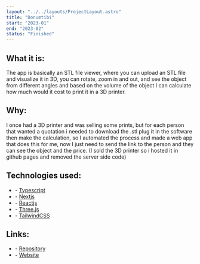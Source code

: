 ```yaml
---
layout: "../../layouts/ProjectLayout.astro"
title: "Donumtibi"
start: "2023-01"
end: "2023-02"
status: "Finished"
---
```


## **What it is**:

The app is basically an STL file viewer, where you can upload an STL file and visualize it in 3D, you can rotate, zoom in and out, and see the object from different angles and based on the volume of the object I can calculate how much would it cost to print it in a 3D printer.

## **Why**:

I once had a 3D printer and was selling some prints, but for each person that wanted a quotation i needed to download the .stl plug it in the software then make the calculation, so I automated the process and made a web app that does this for me, now I just need to send the link to the person and they can see the object and the price. (I sold the 3D printer so i hosted it in github pages and removed the server side code)

## **Technologies used**:

- \- [Typescript](https://www.typescriptlang.org/)
- \- [Nextjs](https://nextjs.org/)
- \- [Reactjs](https://react.dev/)
- \- [Three.js](https://threejs.org/)
- \- [TailwindCSS](https://tailwindcss.com/)

## **Links**:

- \- [Repository](https://github.com/FlavioZanoni/donumtibi)
- \- [Website](https://flaviozanoni.github.io/donumtibi/)
